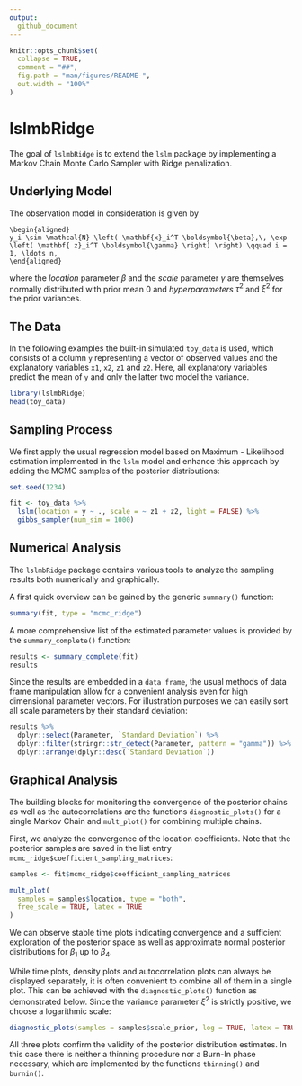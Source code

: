 ```yaml
---
output: 
  github_document
---
```


<!-- README.md is generated from README.Rmd. Please edit that file -->

```r
knitr::opts_chunk$set(
  collapse = TRUE,
  comment = "##",
  fig.path = "man/figures/README-",
  out.width = "100%"
)
```

# lslmbRidge

The goal of `lslmbRidge` is to extend the `lslm` package by implementing a Markov Chain Monte Carlo Sampler with Ridge penalization.


## Underlying Model

The observation model in consideration is given by 
<!--  -->
```math
\begin{aligned}
y_i \sim \mathcal{N} \left( \mathbf{x}_i^T \boldsymbol{\beta},\, \exp \left( \mathbf{ z}_i^T \boldsymbol{\gamma} \right) \right) \qquad i = 1, \ldots n, 
\end{aligned}
```
<!--  -->
where the *location* parameter $\beta$ and the *scale* parameter $\gamma$ are themselves normally distributed with prior mean $0$ and *hyperparameters* $\tau^2$ and $\xi^2$ for the prior variances.

## The Data

In the following examples the built-in simulated `toy_data` is used, which consists of a column `y` representing a vector of observed values and the explanatory variables `x1`, `x2`, `z1` and `z2`.
Here, all explanatory variables predict the mean of `y` and only the latter two model the variance.

```r
library(lslmbRidge)
head(toy_data)
```

## Sampling Process

We first apply the usual regression model based on Maximum - Likelihood estimation implemented in the `lslm` model and enhance this approach by adding the MCMC samples of the posterior distributions:

```r
set.seed(1234)

fit <- toy_data %>%
  lslm(location = y ~ ., scale = ~ z1 + z2, light = FALSE) %>%
  gibbs_sampler(num_sim = 1000)
```

## Numerical Analysis

The `lslmbRidge` package contains various tools to analyze the sampling results both numerically and graphically.

A first quick overview can be gained by the generic `summary()` function:

```r
summary(fit, type = "mcmc_ridge")
```

A more comprehensive list of the estimated parameter values is provided by the `summary_complete()` function:

```r
results <- summary_complete(fit)
results
```

Since the results are embedded in a `data frame`, the usual methods of data frame manipulation allow for a convenient analysis even for high dimensional parameter vectors.
For illustration purposes we can easily sort all scale parameters by their standard deviation:

```r
results %>%
  dplyr::select(Parameter, `Standard Deviation`) %>%
  dplyr::filter(stringr::str_detect(Parameter, pattern = "gamma")) %>%
  dplyr::arrange(dplyr::desc(`Standard Deviation`))
```

## Graphical Analysis

The building blocks for monitoring the convergence of the posterior chains as well as the autocorrelations are the functions `diagnostic_plots()` for a single Markov Chain and `mult_plot()` for combining multiple chains.

First, we analyze the convergence of the location coefficients. 
Note that the posterior samples are saved in the list entry `mcmc_ridge$coefficient_sampling_matrices`:

```r
samples <- fit$mcmc_ridge$coefficient_sampling_matrices

mult_plot(
  samples = samples$location, type = "both",
  free_scale = TRUE, latex = TRUE
)
```

We can observe stable time plots indicating convergence and a sufficient exploration of the posterior space as well as approximate normal posterior distributions for $\beta_1$ up to $\beta_4$. 

While time plots, density plots and autocorrelation plots can always be displayed separately, it is often convenient to combine all of them in a single plot.
This can be achieved with the `diagnostic_plots()` function as demonstrated below.
Since the variance parameter $\xi^2$ is strictly positive, we choose a logarithmic scale:

```r
diagnostic_plots(samples = samples$scale_prior, log = TRUE, latex = TRUE)
```

All three plots confirm the validity of the posterior distribution estimates.
In this case there is neither a thinning procedure nor a Burn-In phase necessary, which are implemented by the functions `thinning()` and `burnin()`.
